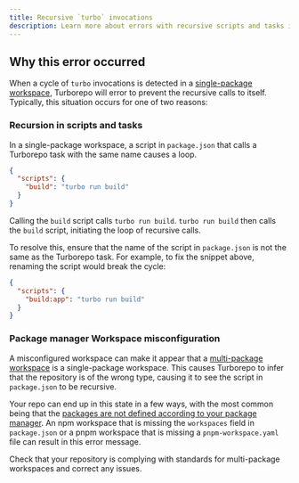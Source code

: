 ```yaml
---
title: Recursive `turbo` invocations
description: Learn more about errors with recursive scripts and tasks in Turborepo.
---
```


## Why this error occurred

When a cycle of `turbo` invocations is detected in a [single-package workspace](https://turbo.build/docs/guides/single-package-workspaces), Turborepo will error to prevent the recursive calls to itself. Typically, this situation occurs for one of two reasons:

### Recursion in scripts and tasks

In a single-package workspace, a script in `package.json` that calls a Turborepo task with the same name causes a loop.

```json title="./package.json"
{
  "scripts": {
    "build": "turbo run build"
  }
}
```

Calling the `build` script calls `turbo run build`. `turbo run build` then calls the `build` script, initiating the loop of recursive calls.

To resolve this, ensure that the name of the script in `package.json` is not the same as the Turborepo task. For example, to fix the snippet above, renaming the script would break the cycle:

```json title="./package.json"
{
  "scripts": {
    "build:app": "turbo run build"
  }
}
```

### Package manager Workspace misconfiguration

A misconfigured workspace can make it appear that a [multi-package workspace](https://vercel.com/docs/vercel-platform/glossary#multi-package-workspace) is a single-package workspace. This causes Turborepo to infer that the repository is of the wrong type, causing it to see the script in `package.json` to be recursive.

Your repo can end up in this state in a few ways, with the most common being that the [packages are not defined according to your package manager](https://turbo.build/docs/crafting-your-repository/structuring-a-repository#specifying-packages-in-a-monorepo). An npm workspace that is missing the `workspaces` field in `package.json` or a pnpm workspace that is missing a `pnpm-workspace.yaml` file can result in this error message.

Check that your repository is complying with standards for multi-package workspaces and correct any issues.
